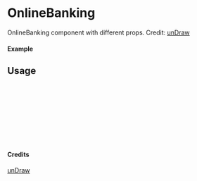 
<Meta of={OnlineBanking} title="unDraw/OnlineBanking" />

# OnlineBanking

OnlineBanking component with different props.
Credit: [unDraw](https://undraw.co/illustrations)

#### Example

<Canvas of={OnlineBanking.Primary} />

## Usage

```ts
import { OnlineBanking } from "yadl-ui";

const Example = () => {
  return (
      <OnlineBanking />
  );
};

export default Example;
```

#### Credits
[unDraw](https://undraw.co/illustrations)
